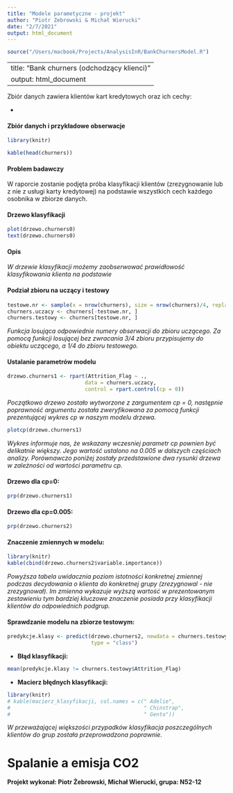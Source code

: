 ```yaml
---
title: "Modele parametyczne - projekt"
author: "Piotr Zebrowski & Michał Wierucki"
date: "2/7/2021"
output: html_document
---
```

```r
source("/Users/macbook/Projects/AnalysisInR/BankChurnersModel.R")
```

---
title: "Bank churners (odchodzący klienci)"
output: html_document
---

Zbiór danych zawiera klientów kart kredytowych oraz ich cechy:

- 

#### Zbiór danych i przykładowe obserwacje

``` r
library(knitr)

kable(head(churners))
```

#### Problem badawczy

W raporcie zostanie podjęta próba klasyfikacji klientów (zrezygnowanie lub z nie z usługi karty kredytowej) na podstawie wszystkich cech każdego osobnika w zbiorze danych. 

#### Drzewo klasyfikacji

``` r
plot(drzewo.churners0)
text(drzewo.churners0)
```

#### Opis

*W drzewie klasyfikacji możemy zaobserwować prawidłowość klasyfikowania klienta na podstawie *


#### Podział zbioru na uczący i testowy


``` r
testowe.nr <- sample(x = nrow(churners), size = nrow(churners)/4, replace = F)
churners.uczacy <- churners[-testowe.nr, ]
churners.testowy <- churners[testowe.nr, ]
```

*Funkcja losująca odpowiednie numery obserwacji do zbioru uczącego. Za pomocą funkcji losującej bez zwracania 3/4 zbioru przypisujemy do obiektu uczącego, a 1/4 do zbioru testowego.*

#### Ustalanie parametrów modelu

``` r
drzewo.churners1 <- rpart(Attrition_Flag ~ ., 
                         data = churners.uczacy,
                         control = rpart.control(cp = 0))
```

*Początkowo drzewo zostało wytworzone z zargumentem cp = 0, następnie poprawność argumentu została zweryfikowana za pomocą funkcji prezentującej wykres cp w naszym modelu drzewa.*

``` r
plotcp(drzewo.churners1)
```

*Wykres informuje nas, że wskazany wczesniej parametr cp pownien być delikatnie większy. Jego wartość ustalono na 0.005 w dalszych częściach analizy. Porównawczo poniżej zostały przedstawione dwa rysunki drzewa w zależności od wartości parametru cp.*

#### Drzewo dla cp=0:

``` r
prp(drzewo.churners1)
```

#### Drzewo dla cp=0.005:
``` r
prp(drzewo.churners2)
```

#### Znaczenie zmiennych w modelu:

``` r
library(knitr)
kable(cbind(drzewo.churners2$variable.importance))
```

*Powyższa tabela uwidacznia poziom istotności konkretnej zmiennej podczas decydowania o klienta do konkretnej grupy (zrezygnowal - nie zrezygnował). Im zmienna wykazuje wyższą wartość w prezentowanym zestawieniu tym bardziej kluczowe znaczenie posiada przy klasyfikacji klientów do odpowiednich podgrup.*

#### Sprawdzanie modelu na zbiorze testowym:

``` r
predykcje.klasy <- predict(drzewo.churners2, newdata = churners.testowy,
                           type = "class")
```
- **Błąd klasyfikacji: **
``` r
mean(predykcje.klasy != churners.testowy$Attrition_Flag)
```

- **Macierz błędnych klasyfikacji: **
``` r
library(knitr)
# kable(macierz_klasyfikacji, col.names = c(" Adelie",
#                                           " Chinstrap",
#                                           " Gento"))
```

*W przeważającej większości przypadków klasyfikacja poszczególnych klientów do grup została przeprowadzona poprawnie.*

# Spalanie a emisja CO2


**Projekt wykonał: Piotr Żebrowski, Michał Wierucki, grupa: N52-12**